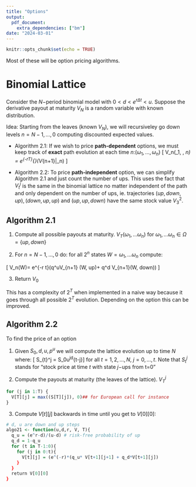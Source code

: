 ```yaml
---
title: "Options"
output: 
  pdf_document:
    extra_dependencies: ["bm"]
date: "2024-03-01"
---
```


```r
knitr::opts_chunk$set(echo = TRUE)
```

Most of these will be option pricing algorithms. 

# Binomial Lattice
Consider the $N-$period binomial model with $0<d<e^{r\Delta t} < u$. Suppose the derivative payout at maturity $V_N$ is a random variable with known distribution. 

Idea: Starting from the leaves (known $V_N$), we will recursiveley go down levels $n= N-1, \dots, 0$ computing discounted expected values. 

* Algorithm 2.1: If we wish to price **path-dependent** options, we must keep track of **exact** path evolution at each time $n$:$(\omega_1, \dots, \omega_n)$ 
\[ V_n(\omega_1, \dots, \omega_n) = e^{-r\Delta T}\mathbb{E}^{\mathbb{Q}}(V_{n+1}|\mathcal{F}_n) \]

* Algorithm 2.2: To price **path-independent** option, we can simplify Algorithm 2.1 and just count the number of ups. This uses the fact that $V_t^j$ is the same in the binomial lattice no matter independent of the path and only dependent on the number of ups, ie. trajectories $(up, down, up), (down, up, up)$ and $(up,up,down)$ have the same stock value $V_3^2$.


## Algorithm 2.1

1. Compute all possible payouts at maturity. $V_T(\omega_1, \dots\omega_n)$ for $\omega_1, \dots\omega_n \in \Omega=\{up, down\}$

2. For $n=N-1, \dots, 0$ do: for all $2^n$ states $W = \omega_1, \dots \omega_n$ compute:

\[ V_n(W)= e^{-r \Delta t}(q^uV_{n+1} (W, up)+ q^d V_{n+1}(W, down)) \]

3. Return $V_0$

This has a complexity of $2^T$ when implemented in a naive way because it goes through all possible $2^T$ evolution. Depending on the option this can be improved. 


## Algorithm 2.2
To find the price of an option

1. Given $S_0, d, u, p^u$ we will compute the lattice evolution up to time $N$ where:
\[ S_{t}^j = S_0u^jd^{t-j}\]
for all $t=1,2,\dots, N$, $j=0,\dots, t$. Note that $S_t^j$ stands for "stock price at time $t$ with state $j-$ups from t=0"

2. Compute the payouts at maturity (the leaves of the lattice). $V_T^j$
```r
for (j in 1:T) {
  V[T][j] = max((S[T][j]), 0)## for European call for instance
}
```

3. Compute $V[t][j]$ backwards in time until you get to $V[0][0]$:
```r
# d, u are down and up steps
algo21 <- function(u,d,r, V, T){
  q_u = (e^r-d)/(u-d) # risk-free probability of up
  q_d = 1-q_u
  for (t in T-1:0){
    for (j in 0:t){
      V[t][j] = (e^(-r)*(q_u* V[t+1][j+1] + q_d*V[t+1][j])
    }
  }
  return V[0][0]
}
```


